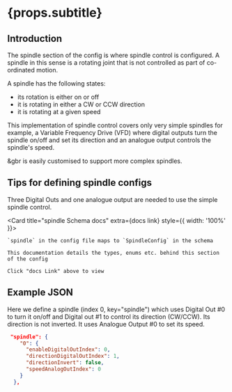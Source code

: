 

# {props.subtitle}

## Introduction

The spindle section of the config is where spindle control is configured. A spindle in this sense is a rotating joint that is not controlled as part of co-ordinated motion.

A spindle has the following states:
* its rotation is either on or off
* it is rotating in either a CW or CCW direction
* it is rotating at a given speed

This implementation of spindle control covers only very simple spindles for example, a Variable Frequency Drive (VFD) where digital outputs turn the spindle on/off and set its direction and an analogue output controls the spindle's speed.

&gbr is easily customised to support more complex spindles.

## Tips for defining spindle configs

Three Digital Outs and one analogue output are needed to use the simple spindle control.

<Card title="spindle Schema docs" extra={<GlowsiteLink to="/docs/types/SpindleConfig">docs link</GlowsiteLink>} style={{ width: '100%' }}>

    `spindle` in the config file maps to `SpindleConfig` in the schema

    This documentation details the types, enums etc. behind this section of the config

    Click "docs Link" above to view
</Card>

## Example JSON

Here we define a spindle (index 0, key="spindle") which uses Digital Out #0 to turn it on/off and Digital out #1 to control its direction (CW/CCW). Its direction is not inverted. It uses Analogue Output #0 to set its speed.

```json
 "spindle": {
    "0": {
      "enableDigitalOutIndex": 0,
      "directionDigitalOutIndex": 1,
      "directionInvert": false,
      "speedAnalogOutIndex": 0
    }
  },
```

